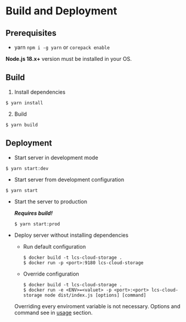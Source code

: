 # Build and Deployment

## Prerequisites

* yarn `npm i -g yarn` or `corepack enable`

**Node.js 18.x+** version must be installed in your OS.

## Build

1. Install dependencies

```shell
$ yarn install
```

2. Build

```shell
$ yarn build
```

## Deployment

* Start server in development mode

```shell
$ yarn start:dev
```

* Start server from development configuration

```shell
$ yarn start
```

* Start the server to production

  _**Requires build!**_

  ```shell
  $ yarn start:prod
  ```

* Deploy server without installing dependencies

  * Run default configuration

    ```shell
    $ docker build -t lcs-cloud-storage .
    $ docker run -p <port>:9180 lcs-cloud-storage
    ```

  * Override configuration

    ```shell
    $ docker build -t lcs-cloud-storage .
    $ docker run -e <ENV>=<valuet> -p <port>:<port> lcs-cloud-storage node dist/index.js [options] [command]
    ```

  Overriding every enviroment variable is not necessary. Options and command see in [usage](../advanced/cli.mdx) section.
